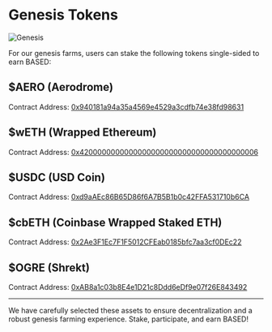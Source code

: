 # Genesis Tokens

![Genesis](public/genesis.gif)

For our genesis farms, users can stake the following tokens single-sided to earn BASED:

## **$AERO** (Aerodrome)
Contract Address: [0x940181a94a35a4569e4529a3cdfb74e38fd98631](https://basescan.org/address/0x940181a94a35a4569e4529a3cdfb74e38fd98631)


## **$wETH** (Wrapped Ethereum)
Contract Address: [0x4200000000000000000000000000000000000006](https://basescan.org/address/0x4200000000000000000000000000000000000006)


## **$USDC** (USD Coin)
Contract Address: [0xd9aAEc86B65D86f6A7B5B1b0c42FFA531710b6CA](https://basescan.org/address/0xd9aaec86b65d86f6a7b5b1b0c42ffa531710b6ca)


## **$cbETH** (Coinbase Wrapped Staked ETH)
Contract Address: [0x2Ae3F1Ec7F1F5012CFEab0185bfc7aa3cf0DEc22](https://basescan.org/address/0x2ae3f1ec7f1f5012cfeab0185bfc7aa3cf0dec22)


## **$OGRE** (Shrekt)
Contract Address: [0xAB8a1c03b8E4e1D21c8Ddd6eDf9e07f26E843492](https://basescan.org/address/0xAB8a1c03b8E4e1D21c8Ddd6eDf9e07f26E843492)

--------------------------------

We have carefully selected these assets to ensure decentralization and a robust genesis farming experience. Stake, participate, and earn BASED!